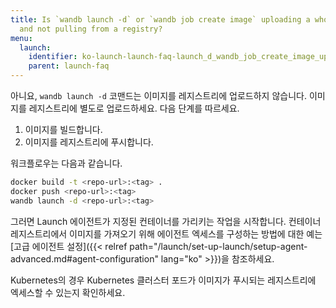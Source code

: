 ```yaml
---
title: Is `wandb launch -d` or `wandb job create image` uploading a whole docker artifact
  and not pulling from a registry?
menu:
  launch:
    identifier: ko-launch-launch-faq-launch_d_wandb_job_create_image_uploading_whole_docker
    parent: launch-faq
---
```


아니요, `wandb launch -d` 코맨드는 이미지를 레지스트리에 업로드하지 않습니다. 이미지를 레지스트리에 별도로 업로드하세요. 다음 단계를 따르세요.

1. 이미지를 빌드합니다.
2. 이미지를 레지스트리에 푸시합니다.

워크플로우는 다음과 같습니다.

```bash
docker build -t <repo-url>:<tag> .
docker push <repo-url>:<tag>
wandb launch -d <repo-url>:<tag>
```

그러면 Launch 에이전트가 지정된 컨테이너를 가리키는 작업을 시작합니다. 컨테이너 레지스트리에서 이미지를 가져오기 위해 에이전트 엑세스를 구성하는 방법에 대한 예는 [고급 에이전트 설정]({{< relref path="/launch/set-up-launch/setup-agent-advanced.md#agent-configuration" lang="ko" >}})을 참조하세요.

Kubernetes의 경우 Kubernetes 클러스터 포드가 이미지가 푸시되는 레지스트리에 엑세스할 수 있는지 확인하세요.
